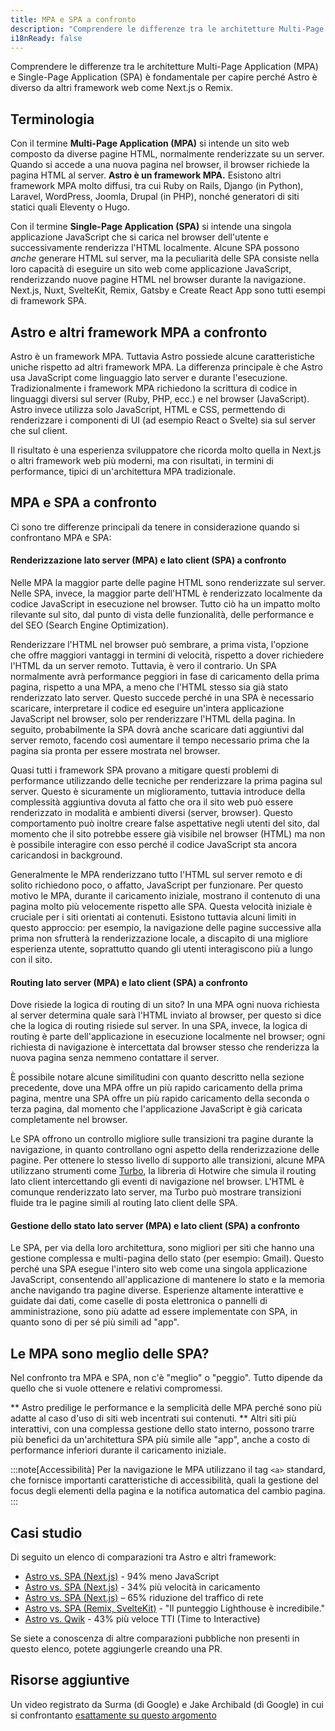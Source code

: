 ```yaml
---
title: MPA e SPA a confronto
description: "Comprendere le differenze tra le architetture Multi-Page Application (MPA) e Single-Page Application (SPA) è fondamentale per capire perché Astro è diverso da altri framework web come Next.js o Remix."
i18nReady: false
---
```


Comprendere le differenze tra le architetture Multi-Page Application (MPA) e Single-Page Application (SPA) è fondamentale per capire perché Astro è diverso da altri framework web come Next.js o Remix.

## Terminologia

Con il termine **Multi-Page Application (MPA)** si intende un sito web composto da diverse pagine HTML, normalmente renderizzate su un server. Quando si accede a una nuova pagina nel browser, il browser richiede la pagina HTML al server. **Astro è un framework MPA.** Esistono altri framework MPA molto diffusi, tra cui Ruby on Rails, Django (in Python), Laravel, WordPress, Joomla, Drupal (in PHP), nonché generatori di siti statici quali Eleventy o Hugo.

Con il termine **Single-Page Application (SPA)** si intende una singola applicazione JavaScript che si carica nel browser dell'utente e successivamente renderizza l'HTML localmente. Alcune SPA possono *anche* generare HTML sul server, ma la peculiarità delle SPA consiste nella loro capacità di eseguire un sito web come applicazione JavaScript, renderizzando nuove pagine HTML nel browser durante la navigazione. Next.js, Nuxt, SvelteKit, Remix, Gatsby e Create React App sono tutti esempi di framework SPA.

## Astro e altri framework MPA a confronto

Astro è un framework MPA. Tuttavia Astro possiede alcune caratteristiche uniche rispetto ad altri framework MPA. La differenza principale è che Astro usa JavaScript come linguaggio lato server e durante l'esecuzione. Tradizionalmente i framework MPA richiedono la scrittura di codice in linguaggi diversi sul server (Ruby, PHP, ecc.) e nel browser (JavaScript). Astro invece utilizza solo JavaScript, HTML e CSS, permettendo di renderizzare i componenti di UI (ad esempio React o Svelte) sia sul server che sul client.

Il risultato è una esperienza sviluppatore che ricorda molto quella in Next.js o altri framework web più moderni, ma con risultati, in termini di performance, tipici di un'architettura MPA tradizionale.

## MPA e SPA a confronto

Ci sono tre differenze principali da tenere in considerazione quando si confrontano MPA e SPA:

#### Renderizzazione lato server (MPA) e lato client (SPA) a confronto

Nelle MPA la maggior parte delle pagine HTML sono renderizzate sul server. Nelle SPA, invece, la maggior parte dell'HTML è renderizzato localmente da codice JavaScript in esecuzione nel browser. Tutto ciò ha un impatto molto rilevante sul sito, dal punto di vista delle funzionalità, delle performance e del SEO (Search Engine Optimization).

Renderizzare l'HTML nel browser può sembrare, a prima vista, l'opzione che offre maggiori vantaggi in termini di velocità, rispetto a dover richiedere l'HTML da un server remoto. Tuttavia, è vero il contrario. Un SPA normalmente avrà performance peggiori in fase di caricamento della prima pagina, rispetto a una MPA, a meno che l'HTML stesso sia già stato renderizzato lato server. Questo succede perché in una SPA è necessario scaricare, interpretare il codice ed eseguire un'intera applicazione JavaScript nel browser, solo per renderizzare l'HTML della pagina. In seguito, probabilmente la SPA dovrà anche scaricare dati aggiuntivi dal server remoto, facendo così aumentare il tempo necessario prima che la pagina sia pronta per essere mostrata nel browser.

Quasi tutti i framework SPA provano a mitigare questi problemi di performance utilizzando delle tecniche per renderizzare la prima pagina sul server. Questo è sicuramente un miglioramento, tuttavia introduce della complessità aggiuntiva dovuta al fatto che ora il sito web può essere renderizzato in modalità e ambienti diversi (server, browser). Questo comportamento può inoltre creare false aspettative negli utenti del sito, dal momento che il sito potrebbe essere già visibile nel browser (HTML) ma non è possibile interagire con esso perché il codice JavaScript sta ancora caricandosi in background.

Generalmente le MPA renderizzano tutto l'HTML sul server remoto e di solito richiedono poco, o affatto, JavaScript per funzionare. Per questo motivo le MPA, durante il caricamento iniziale, mostrano il contenuto di una pagina molto più velocemente rispetto alle SPA. Questa velocità iniziale è cruciale per i siti orientati ai contenuti. Esistono tuttavia alcuni limiti in questo approccio: per esempio, la navigazione delle pagine successive alla prima non sfrutterà la renderizzazione locale, a discapito di una migliore esperienza utente, soprattutto quando gli utenti interagiscono più a lungo con il sito.

#### Routing lato server (MPA) e lato client (SPA) a confronto

Dove risiede la logica di routing di un sito? In una MPA ogni nuova richiesta al server determina quale sarà l'HTML inviato al browser, per questo si dice che la logica di routing risiede sul server. In una SPA, invece, la logica di routing è parte dell'applicazione in esecuzione localmente nel browser; ogni richiesta di navigazione è intercettata dal browser stesso che renderizza la nuova pagina senza nemmeno contattare il server.

È possibile notare alcune similitudini con quanto descritto nella sezione precedente, dove una MPA offre un più rapido caricamento della prima pagina, mentre una SPA offre un più rapido caricamento della seconda o terza pagina, dal momento che l'applicazione JavaScript è già caricata completamente nel browser.

Le SPA offrono un controllo migliore sulle transizioni tra pagine durante la navigazione, in quanto controllano ogni aspetto della renderizzazione delle pagine. Per ottenere lo stesso livello di supporto alle transizioni, alcune MPA utilizzano strumenti come [Turbo](https://turbo.hotwired.dev/), la libreria di Hotwire che simula il routing lato client intercettando gli eventi di navigazione nel browser. L'HTML è comunque renderizzato lato server, ma Turbo può mostrare transizioni fluide tra le pagine simili al routing lato client delle SPA.

#### Gestione dello stato lato server (MPA) e lato client (SPA) a confronto

Le SPA, per via della loro architettura, sono migliori per siti che hanno una gestione complessa e multi-pagina dello stato (per esempio: Gmail). Questo perché una SPA esegue l'intero sito web come una singola applicazione JavaScript, consentendo all'applicazione di mantenere lo stato e la memoria anche navigando tra pagine diverse. Esperienze altamente interattive e guidate dai dati, come caselle di posta elettronica o pannelli di amministrazione, sono più adatte ad essere implementate con SPA, in quanto sono di per sé più simili ad "app".


## Le MPA sono meglio delle SPA?

Nel confronto tra MPA e SPA, non c'è "meglio" o "peggio". Tutto dipende da quello che si vuole ottenere e relativi compromessi.

** Astro predilige le performance e la semplicità delle MPA perché sono più adatte al caso d'uso di siti web incentrati sui contenuti. ** Altri siti più interattivi, con una complessa gestione dello stato interno, possono trarre più benefici da un'architettura SPA più simile alle "app", anche a costo di performance inferiori durante il caricamento iniziale. 

:::note[Accessibilità]
Per la navigazione le MPA utilizzano il tag `<a>` standard, che fornisce importanti caratteristiche di accessibilità, quali la gestione del focus degli elementi della pagina e la notifica automatica del cambio pagina.
:::

## Casi studio

Di seguito un elenco di comparazioni tra Astro e altri framework:

- [Astro vs. SPA (Next.js)](https://twitter.com/t3dotgg/status/1437195415439360003) - 94% meno JavaScript
- [Astro vs. SPA (Next.js)](https://twitter.com/jlengstorf/status/1442707241627385860?lang=en) - 34% più velocità in caricamento
- [Astro vs. SPA (Next.js)](https://vanntile.com/blog/next-to-astro) – 65% riduzione del traffico di rete
- [Astro vs. SPA (Remix, SvelteKit)](https://www.youtube.com/watch?v=2ZEMb_H-LYE&t=8163s) - "Il punteggio Lighthouse è incredibile."
- [Astro vs. Qwik](https://www.youtube.com/watch?v=2ZEMb_H-LYE&t=8504s) - 43% più veloce TTI (Time to Interactive) 

Se siete a conoscenza di altre comparazioni pubbliche non presenti in questo elenco, potete aggiungerle creando una PR.

## Risorse aggiuntive 

Un video registrato da Surma (di Google) e Jake Archibald (di Google) in cui si confrontanto [esattamente su questo argomento](https://www.youtube.com/watch?v=ivLhf3hq7eM)

